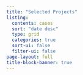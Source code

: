 ```yaml
---
title: "Selected Projects"
listing:
  contents: cases
  sort: "date desc"
  type: grid
  categories: true
  sort-ui: false
  filter-ui: false
page-layout: full
title-block-banner: true
---
```

